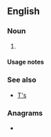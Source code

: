 {{also|ts|Ts|TS|ts.|T's|ṯs}}
==English==

===Noun===
{{head|en|noun plural form}}

# {{plural of|t|lang=en}}

====Usage notes====
{{U:en:plurals of letters}}

===See also===
* [[T's]]

===Anagrams===
* {{anagrams|en|-st|S&T|S.T.|ST|St.|s.t.|st}}